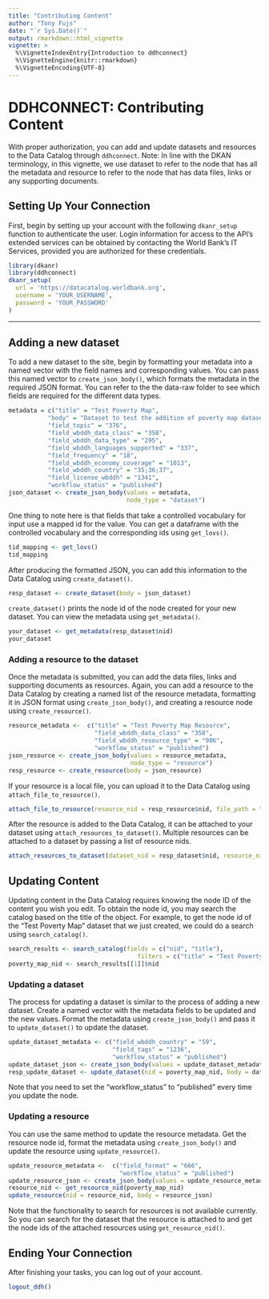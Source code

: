 ```yaml
---
title: "Contributing Content"
author: "Tony Fujs"
date: "`r Sys.Date()`"
output: rmarkdown::html_vignette
vignette: >
  %\VignetteIndexEntry{Introduction to ddhconnect}
  %\VignetteEngine{knitr::rmarkdown}
  %\VignetteEncoding{UTF-8}
---
```


# DDHCONNECT: Contributing Content
With proper authorization, you can add and update datasets and resources to the Data Catalog through `ddhconnect`.
Note: In line with the DKAN terminology, in this vignette, we use dataset to refer to the node that has all the metadata and resource to refer to the node that has data files, links or any supporting documents.

## Setting Up Your Connection
First, begin by setting up your account with the following `dkanr_setup` function to authenticate the user. Login information for access to the API's extended services can be obtained by contacting the World Bank's IT Services, provided you are authorized for these credentials.
```r
library(dkanr)
library(ddhconnect)
dkanr_setup(
  url = 'https://datacatalog.worldbank.org',
  username = 'YOUR_USERNAME',
  password = 'YOUR_PASSWORD'
)
```

___

## Adding a new dataset
To add a new dataset to the site, begin by formatting your metadata into a named vector with the field names and corresponding values. You can pass this named vector to `create_json_body()`, which formats the metadata in the required JSON format. You can refer to the the data-raw folder to see which fields are required for the different data types. 

```r
metadata = c("title" = "Test Poverty Map",
           "body" = "Dataset to test the addition of poverty map datasets into DDH.",
           "field_topic" = "376",
           "field_wbddh_data_class" = "358",
           "field_wbddh_data_type" = "295",
           "field_wbddh_languages_supported" = "337",
           "field_frequency" = "18",
           "field_wbddh_economy_coverage" = "1013",
           "field_wbddh_country" = "35;36;37",
           "field_license_wbddh" = "1341",
           "workflow_status" = "published")
json_dataset <- create_json_body(values = metadata,
                                 node_type = "dataset")
```

One thing to note here is that fields that take a controlled vocabulary for input use a mapped id for the value. You can get a dataframe with the controlled vocabulary and the corresponding ids using `get_lovs()`.

```r
tid_mapping <- get_lovs()
tid_mapping
```


After producing the formatted JSON, you can add this information to the Data Catalog using `create_dataset()`.
```r
resp_dataset <- create_dataset(body = json_dataset)
```

`create_dataset()` prints the node id of the node created for your new dataset. You can view the metadata using `get_metadata()`.
```r
your_dataset <- get_metadata(resp_dataset$nid)
your_dataset
```

### Adding a resource to the dataset
Once the metadata is submitted, you can add the data files, links and supporting documents as resources. Again, you can add a resource to the Data Catalog by creating a named list of the resource metadata, formatting it in JSON format using `create_json_body()`, and creating a resource node using `create_resource()`.
```r
resource_metadata <-  c("title" = "Test Poverty Map Resource",
                        "field_wbddh_data_class" = "358",
                        "field_wbddh_resource_type" = "986",
                        "workflow_status" = "published")
json_resource <- create_json_body(values = resource_metadata,
                                  node_type = "resource")
resp_resource <- create_resource(body = json_resource)
```

If your resource is a local file, you can upload it to the Data Catalog using `attach_file_to_resource()`.
```r
attach_file_to_resource(resource_nid = resp_resource$nid, file_path = "PATH TO YOUR FILE")
```


After the resource is added to the Data Catalog, it can be attached to your dataset using `attach_resources_to_dataset()`. Multiple resources can be attached to a dataset by passing a list of resource nids.
```r
attach_resources_to_dataset(dataset_nid = resp_dataset$nid, resource_nid = resp_resource$nid)
```

## Updating Content
Updating content in the Data Catalog requires knowing the node ID of the content you wish you edit. To obtain the node id, you may search the catalog based on the title of the object. For example, to get the node id of the "Test Poverty Map" dataset that we just created, we could do a search using `search_catalog()`.
```r
search_results <- search_catalog(fields = c("nid", "title"),
                                    filters = c("title" = "Test Poverty Map"))
poverty_map_nid <- search_results[[1]]$nid
```

### Updating a dataset

The process for updating a dataset is similar to the process of adding a new dataset. Create a named vector with the metadata fields to be updated and the new values. Format the metadata using `create_json_body()` and pass it to `update_dataset()` to update the dataset.
```r
update_dataset_metadata <- c("field_wbddh_country" = "59",
                             "field_tags" = "1236",
                             "workflow_status" = "published")
update_dataset_json <- create_json_body(values = update_dataset_metadata, node_type = “dataset”)
resp_update_dataset <- update_dataset(nid = poverty_map_nid, body = dataset_json)
```
Note that you need to set the "workflow_status" to "published" every time you update the node.

### Updating a resource

You can use the same method to update the resource metadata. Get the resource node id, format the metadata using `create_json_body()` and update the resource using `update_resource()`.
```r
update_resource_metadata <-  c("field_format" = "666",
                               "workflow_status" = "published")
update_resource_json <- create_json_body(values = update_resource_metadata, node_type = “resource”)
resource_nid <- get_resource_nid(poverty_map_nid)
update_resource(nid = resource_nid, body = resource_json)
```
Note that the functionality to search for resources is not available currently. So you can search for the dataset that the resource is attached to and get the node ids of the attached resources using `get_resource_nid()`.

## Ending Your Connection
After finishing your tasks, you can log out of your account.
```r
logout_ddh()
```
